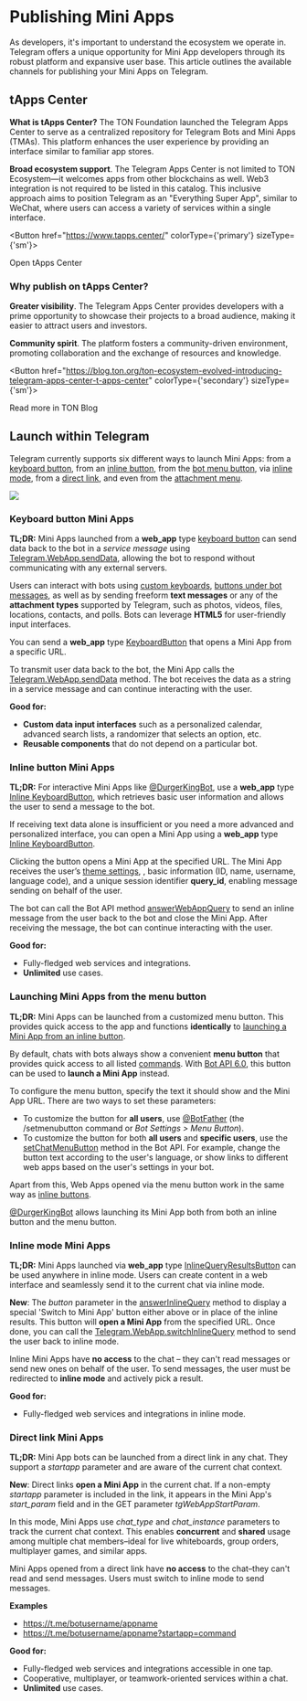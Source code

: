 


# Publishing Mini Apps

As developers, it's important to understand the ecosystem we operate in. Telegram offers a unique opportunity for Mini App developers through its robust platform and expansive user base. This article outlines the available channels for publishing your Mini Apps on Telegram.

## tApps Center

**What is tApps Center?** The TON Foundation launched the Telegram Apps Center to serve as a centralized repository for Telegram Bots and Mini Apps (TMAs). This platform enhances the user experience by providing an interface similar to familiar app stores.

**Broad ecosystem support**. The Telegram Apps Center is not limited to TON Ecosystem—it welcomes apps from other blockchains as well. Web3 integration is not required to be listed in this catalog. This inclusive approach aims to position Telegram as an "Everything Super App", similar to WeChat, where users can access a variety of services within a single interface.


<Button href="https://www.tapps.center/" colorType={'primary'} sizeType={'sm'}>

Open tApps Center

</Button>


### Why publish on tApps Center?

**Greater visibility**. The Telegram Apps Center provides developers with a prime opportunity to showcase their projects to a broad audience, making it easier to attract users and investors.

**Community spirit**. The platform fosters a community-driven environment, promoting collaboration and the exchange of resources and knowledge.


<Button href="https://blog.ton.org/ton-ecosystem-evolved-introducing-telegram-apps-center-t-apps-center" colorType={'secondary'} sizeType={'sm'}>

Read more in TON Blog

</Button>


## Launch within Telegram

Telegram currently supports six different ways to launch Mini Apps: from a [keyboard button](https://core.telegram.org/bots/webapps#keyboard-button-web-apps), from an [inline button](https://core.telegram.org/bots/webapps#inline-button-web-apps), from the [bot menu button](https://core.telegram.org/bots/webapps#launching-web-apps-from-the-menu-button), via [inline mode](https://core.telegram.org/bots/webapps#inline-mode-web-apps), from a [direct link](https://core.telegram.org/bots/webapps#direct-link-web-apps), and even from the [attachment menu](https://core.telegram.org/bots/webapps#launching-web-apps-from-the-attachment-menu).

![](/img/docs/telegram-apps/publish-tg-1.jpeg)

### Keyboard button Mini Apps

**TL;DR:** Mini Apps launched from a **web_app** type [keyboard button](https://core.telegram.org/bots/api#keyboardbutton) can send data back to the bot in a *service message* using [Telegram.WebApp.sendData](https://core.telegram.org/bots/webapps#initializing-web-apps), allowing the bot to respond without communicating with any external servers.

Users can interact with bots using [custom keyboards](https://core.telegram.org/bots#keyboards), [buttons under bot messages](https://core.telegram.org/bots#inline-keyboards-and-on-the-fly-updating), as well as by sending freeform **text messages** or any of the **attachment types** supported by Telegram, such as photos, videos, files, locations, contacts, and polls. Bots can leverage **HTML5** for user-friendly input interfaces.

You can send a **web_app** type [KeyboardButton](https://core.telegram.org/bots/api#keyboardbutton) that opens a Mini App from a specific URL.

To transmit user data back to the bot, the Mini App calls the [Telegram.WebApp.sendData](https://core.telegram.org/bots/webapps#initializing-web-apps) method. The bot receives the data as a string in a service message and can continue interacting with the user.

**Good for:**

- **Custom data input interfaces** such as a personalized calendar, advanced search lists, a randomizer that selects an option, etc.
- **Reusable components** that do not depend on a particular bot.

### Inline button Mini Apps

**TL;DR:** For interactive Mini Apps like [@DurgerKingBot](https://t.me/durgerkingbot), use a **web_app** type [Inline KeyboardButton](https://core.telegram.org/bots/api#inlinekeyboardbutton), which retrieves basic user information and allows the user to send a message to the bot.

If receiving text data alone is insufficient or you need a more advanced and personalized interface, you can open a Mini App using a **web_app** type [Inline KeyboardButton](https://core.telegram.org/bots/api#inlinekeyboardbutton).

Clicking the button opens a Mini App at the specified URL. The Mini App receives the user’s [theme settings](https://core.telegram.org/bots/webapps#color-schemes), , basic information (ID, name, username, language code), and a unique session identifier **query_id**, enabling message sending on behalf of the user.

The bot can call the Bot API method [answerWebAppQuery](https://core.telegram.org/bots/api#answerwebappquery) to send an inline message from the user back to the bot and close the Mini App. After receiving the message, the bot can continue interacting with the user.

**Good for:**

- Fully-fledged web services and integrations.
- **Unlimited** use cases.

### Launching Mini Apps from the menu button

**TL;DR:** Mini Apps can be launched from a customized menu button. This provides quick access to the app and functions **identically** to [launching a Mini App from an inline button](https://core.telegram.org/bots/webapps#inline-button-web-apps).

By default, chats with bots always show a convenient **menu button** that provides quick access to all listed [commands](https://core.telegram.org/bots#commands). With [Bot API 6.0](https://core.telegram.org/bots/api-changelog#april-16-2022), this button can be used to **launch a Mini App** instead.

To configure the menu button, specify the text it should show and the Mini App URL. There are two ways to set these parameters:

- To customize the button for **all users**, use [@BotFather](https://t.me/botfather) (the /setmenubutton command or *Bot Settings > Menu Button*).
- To customize the button for both **all users** and **specific users**, use the [setChatMenuButton](https://core.telegram.org/bots/api#setchatmenubutton) method in the Bot API. For example, change the button text according to the user's language, or show links to different web apps based on the user's settings in your bot.

Apart from this, Web Apps opened via the menu button work in the same way as [inline buttons](https://core.telegram.org/bots/webapps#inline-button-web-apps).

[@DurgerKingBot](https://t.me/durgerkingbot) allows launching its Mini App both from both an inline button and the menu button.

### Inline mode Mini Apps

**TL;DR:** Mini Apps launched via **web_app** type [InlineQueryResultsButton](https://core.telegram.org/bots/api#inlinequeryresultsbutton) can be used anywhere in inline mode. Users can create content in a web interface and seamlessly send it to the current chat via inline mode.

**New**: The *button* parameter in the [answerInlineQuery](https://core.telegram.org/bots/api#answerinlinequery) method to display a special 'Switch to Mini App' button either above or in place of the inline results. This button will **open a Mini App** from the specified URL. Once done, you can call the [Telegram.WebApp.switchInlineQuery](https://core.telegram.org/bots/webapps#initializing-web-apps) method to send the user back to inline mode.

Inline Mini Apps have **no access** to the chat – they can't read messages or send new ones on behalf of the user. To send messages, the user must be redirected to **inline mode** and actively pick a result.

**Good for:**

- Fully-fledged web services and integrations in inline mode.

### Direct link Mini Apps

**TL;DR:** Mini App bots can be launched from a direct link in any chat. They support a *startapp* parameter and are aware of the current chat context.

**New**: Direct links **open a Mini App** in the current chat. If a non-empty *startapp* parameter is included in the link, it appears in the Mini App's *start_param* field and in the GET parameter *tgWebAppStartParam*.

In this mode, Mini Apps use *chat_type* and *chat_instance* parameters to track the current chat context. This enables **concurrent** and **shared** usage among multiple chat members–ideal for live whiteboards, group orders, multiplayer games, and similar apps.

Mini Apps opened from a direct link have **no access** to the chat–they can't read and send messages. Users must switch to inline mode to send messages.

**Examples**

- https://t.me/botusername/appname
- https://t.me/botusername/appname?startapp=command

**Good for:**

- Fully-fledged web services and integrations accessible in one tap.
- Cooperative, multiplayer, or teamwork-oriented services within a chat.
- **Unlimited** use cases.

<Feedback />
